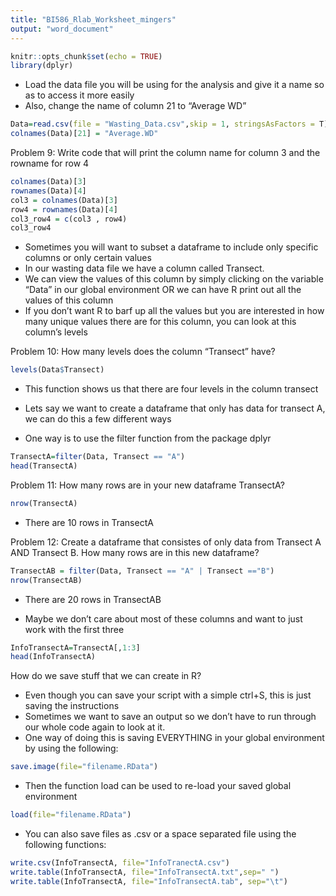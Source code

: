 ```yaml
---
title: "BI586_Rlab_Worksheet_mingers"
output: "word_document"
---
```

```r
knitr::opts_chunk$set(echo = TRUE)
library(dplyr)
```

- Load the data file you will be using for the analysis and give it a name so as to access it more easily
- Also, change the name of column 21 to "Average WD"
```r
Data=read.csv(file = "Wasting_Data.csv",skip = 1, stringsAsFactors = T)
colnames(Data)[21] = "Average.WD"
```


Problem 9: Write code that will print the column name for column 3 and the rowname for row 4
```r
colnames(Data)[3]
rownames(Data)[4]
col3 = colnames(Data)[3]
row4 = rownames(Data)[4]
col3_row4 = c(col3 , row4)
col3_row4
```


- Sometimes you will want to subset a dataframe to include only specific columns or only certain values 
- In our wasting data file we have a column called Transect. 
- We can view the values of this column by simply clicking on the variable "Data" in our global environment OR we can have R print out all the values of this column
- If you don't want R to barf up all the values but you are interested in how many unique values there are for this column, you can look at this column's levels

Problem 10: How many levels does the column "Transect" have?
```r
levels(Data$Transect)
```
- This function shows us that there are four levels in the column transect

- Lets say we want to create a dataframe that only has data for transect A, we can do this a few different ways
- One way is to use the filter function from the package dplyr
```r
TransectA=filter(Data, Transect == "A")
head(TransectA)
```


Problem 11: How many rows are in your new dataframe TransectA?
```r
nrow(TransectA)
```
- There are 10 rows in TransectA


Problem 12: Create a dataframe that consistes of only data from Transect A AND Transect B. How many rows are in this new dataframe?
```r
TransectAB = filter(Data, Transect == "A" | Transect =="B")
nrow(TransectAB)
```
- There are 20 rows in TransectAB

- Maybe we don't care about most of these columns and want to just work with the first three
```r
InfoTransectA=TransectA[,1:3]
head(InfoTransectA)
```


How do we save stuff that we can create in R?

- Even though you can save your script with a simple ctrl+S, this is just saving the instructions
- Sometimes we want to save an output so we don't have to run through our whole code again to look at it.
- One way of doing this is saving EVERYTHING in your global environment by using the following:
```r
save.image(file="filename.RData")
```

- Then the function load can be used to re-load your saved global environment
```r
load(file="filename.RData")
```

- You can also save files as .csv or a space separated file using the following functions:
```r
write.csv(InfoTransectA, file="InfoTranectA.csv")
write.table(InfoTransectA, file="InfoTransectA.txt",sep=" ")
write.table(InfoTransectA, file="InfoTransectA.tab", sep="\t")
```


